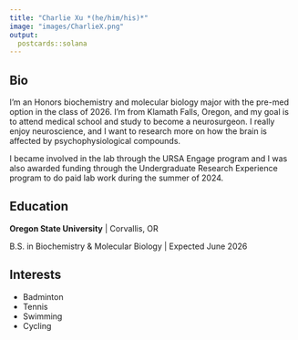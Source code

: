 ```yaml
---
title: "Charlie Xu *(he/him/his)*"
image: "images/CharlieX.png"
output:
  postcards::solana
---
```

 
## Bio

I’m an Honors biochemistry and molecular biology major with the pre-med option in the class of 2026. I’m from Klamath Falls, Oregon, and my goal is to attend medical school and study to become a neurosurgeon. I really enjoy neuroscience, and I want to research more on how the brain is affected by psychophysiological compounds. 

I became involved in the lab through the URSA Engage program and I was also awarded funding through the Undergraduate Research Experience program to do paid lab work during the summer of 2024. 

## Education

**Oregon State University** | Corvallis, OR

B.S. in Biochemistry & Molecular Biology | Expected June 2026

## Interests

* Badminton
* Tennis
*	Swimming
*	Cycling